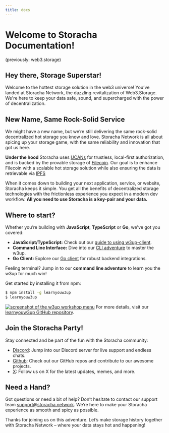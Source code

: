 ```yaml
---
title: docs
---
```



# Welcome to Storacha Documentation! 
(previously: web3.storage)

## Hey there, Storage Superstar!
Welcome to the hottest storage solution in the web3 universe! You’ve landed at Storacha Network, the dazzling revitalization of Web3.Storage. We're here to keep your data safe, sound, and supercharged with the power of decentralization.

## New Name, Same Rock-Solid Service
We might have a new name, but we’re still delivering the same rock-solid decentralized hot storage you know and love. Storacha Network is all about spicing up your storage game, with the same reliability and innovation that got us here.

**Under the hood** Storacha uses [UCANs](https://github.com/ucan-wg/spec) for trustless, local-first authorization, and is backed by the provable storage of [Filecoin](https://docs.filecoin.io/basics/what-is-filecoin). Our goal is to enhance Filecoin with a scalable hot storage solution while also ensuring the data is retrievable via [IPFS](https://docs.ipfs.tech/) 

When it comes down to building your next application, service, or website, Storacha keeps it simple. You get all the benefits of decentralized storage technologies with the frictionless experience you expect in a modern dev workflow. **All you need to use Storacha is a key-pair and your data.**

## Where to start?

Whether you’re building with **JavaScript**, **TypeScript**  or **Go**, we've got you covered:
- **JavaScript/TypeScript:** Check out our [guide to using w3up-client](/docs/w3cli).
- **Command Line Interface:** Dive into our [CLI adventure](/docs/w3up-client) to master the w3up.
- **Go Client:** Explore our [Go client](/docs/go-w3up) for robust backend integrations.

Feeling terminal? Jump in to our **command line adventure** to learn you the w3up for much win!

Get started by installing it from npm:

```sh
$ npm install -g learnyouw3up
$ learnyouw3up
```

[![screenshot of the w3up workshop menu](./learnyouw3up.png)](https://github.com/web3-storage/learnyouw3up)
For more details, visit our [learnyouw3up GitHub repository](https://github.com/storacha-network/learnyouw3up).

## Join the Storacha Party!
Stay connected and be part of the fun with the Storacha community:
- [Discord](https://discord.gg/DKRgSqYJY6): Jump into our Discord server for live support and endless chats.
- [Github](https://github.com/storacha-network): Check out our GitHub repos and contribute to our awesome projects.
- [X](https://x.com/storachanetwork): Follow us on X for the latest updates, memes, and more.

## Need a Hand?
Got questions or need a bit of help? Don’t hesitate to contact our support team <support@storacha.network>. We’re here to make your Storacha experience as smooth and spicy as possible.

Thanks for joining us on this adventure. Let’s make storage history together with Storacha Network – where your data stays hot and happening!

<Cards>
  <Card icon='💾 ' title="CLI" href="/docs/w3cli" />
  <Card icon='✨ ' title="JS Client" href="/docs/w3up-client" />
  <Card icon='🐹 ' title="Go Client" href="/docs/go-w3up" />
</Cards>
